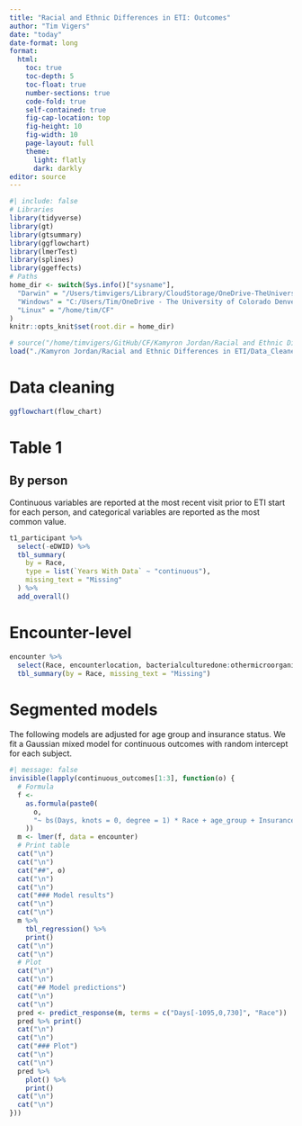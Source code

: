 ```yaml
---
title: "Racial and Ethnic Differences in ETI: Outcomes"
author: "Tim Vigers"
date: "today"
date-format: long
format:
  html:
    toc: true
    toc-depth: 5
    toc-float: true
    number-sections: true
    code-fold: true
    self-contained: true
    fig-cap-location: top
    fig-height: 10
    fig-width: 10
    page-layout: full
    theme:
      light: flatly
      dark: darkly
editor: source
---
```


```r
#| include: false
# Libraries
library(tidyverse)
library(gt)
library(gtsummary)
library(ggflowchart)
library(lmerTest)
library(splines)
library(ggeffects)
# Paths
home_dir <- switch(Sys.info()["sysname"],
  "Darwin" = "/Users/timvigers/Library/CloudStorage/OneDrive-TheUniversityofColoradoDenver/Vigers/CF",
  "Windows" = "C:/Users/Tim/OneDrive - The University of Colorado Denver/Vigers/CF",
  "Linux" = "/home/tim/CF"
)
knitr::opts_knit$set(root.dir = home_dir)
```

```r
# source("/home/timvigers/GitHub/CF/Kamyron Jordan/Racial and Ethnic Differences in ETI/create_outcomes_dataset.R")
load("./Kamyron Jordan/Racial and Ethnic Differences in ETI/Data_Cleaned/outcomes_dataset.RData")
```

# Data cleaning

```r
ggflowchart(flow_chart)
```

# Table 1

## By person

Continuous variables are reported at the most recent visit prior to ETI start for each person, and categorical variables are reported as the most common value.

```r
t1_participant %>%
  select(-eDWID) %>%
  tbl_summary(
    by = Race,
    type = list(`Years With Data` ~ "continuous"),
    missing_text = "Missing"
  ) %>%
  add_overall()
```

# Encounter-level

```r
encounter %>%
  select(Race, encounterlocation, bacterialculturedone:othermicroorganisms1) %>%
  tbl_summary(by = Race, missing_text = "Missing")
```

# Segmented models

The following models are adjusted for age group and insurance status. We fit a Gaussian mixed model for continuous outcomes with random intercept for each subject.

```r
#| message: false
invisible(lapply(continuous_outcomes[1:3], function(o) {
  # Formula
  f <-
    as.formula(paste0(
      o,
      "~ bs(Days, knots = 0, degree = 1) * Race + age_group + Insurance + (1 | eDWID)"
    ))
  m <- lmer(f, data = encounter)
  # Print table
  cat("\n")
  cat("\n")
  cat("##", o)
  cat("\n")
  cat("\n")
  cat("### Model results")
  cat("\n")
  cat("\n")
  m %>%
    tbl_regression() %>%
    print()
  cat("\n")
  cat("\n")
  # Plot
  cat("\n")
  cat("\n")
  cat("## Model predictions")
  cat("\n")
  cat("\n")
  pred <- predict_response(m, terms = c("Days[-1095,0,730]", "Race"))
  pred %>% print()
  cat("\n")
  cat("\n")
  cat("### Plot")
  cat("\n")
  cat("\n")
  pred %>%
    plot() %>%
    print()
  cat("\n")
  cat("\n")
}))
```
